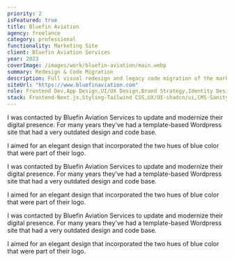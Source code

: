 ```yaml
---
priority: 2
isFeatured: true
title: Bluefin Aviation
agency: freelance
category: professional
functionality: Marketing Site
client: Bluefin Aviation Services
year: 2023
coverImage: /images/work/bluefin-aviation/main.webp
summary: Redesign & Code Migration
description: Full visual redesign and legacy code migration of the marketing website for the aviation company Bluefin Aviation Services.
siteUrl: "https://www.bluefinaviation.com"
role: Frontend Dev,App Design,UI/UX Design,Brand Strategy,Identity Design
stack: Frontend-Next.js,Styling-Tailwind CSS,UX/UI-shadcn/ui,CMS-Sanity,Marketing-Sendgrid
---
```


I was contacted by Bluefin Aviation Services to update and modernize their digital presence. For many years they've had a template-based Wordpress site that had a very outdated design and code base.

I aimed for an elegant design that incorporated the two hues of blue color that were part of their logo.

I was contacted by Bluefin Aviation Services to update and modernize their digital presence. For many years they've had a template-based Wordpress site that had a very outdated design and code base.

I aimed for an elegant design that incorporated the two hues of blue color that were part of their logo.

I was contacted by Bluefin Aviation Services to update and modernize their digital presence. For many years they've had a template-based Wordpress site that had a very outdated design and code base.

I aimed for an elegant design that incorporated the two hues of blue color that were part of their logo.
